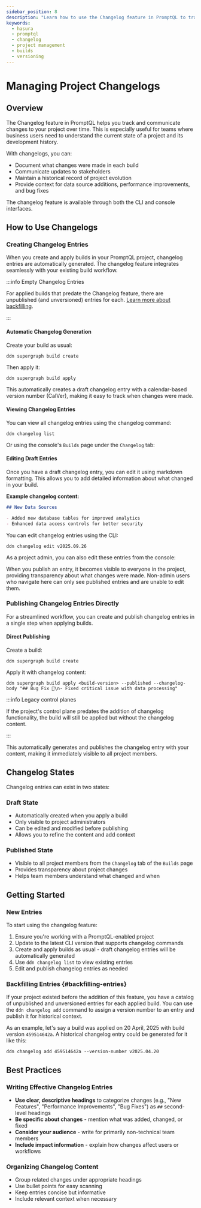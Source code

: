 ```yaml
---
sidebar_position: 8
description: "Learn how to use the Changelog feature in PromptQL to track and communicate project changes and history."
keywords:
  - hasura
  - promptql
  - changelog
  - project management
  - builds
  - versioning
---
```



# Managing Project Changelogs

## Overview

The Changelog feature in PromptQL helps you track and communicate changes to your project over time. This is especially
useful for teams where business users need to understand the current state of a project and its development history.

With changelogs, you can:

- Document what changes were made in each build
- Communicate updates to stakeholders
- Maintain a historical record of project evolution
- Provide context for data source additions, performance improvements, and bug fixes

The changelog feature is available through both the CLI and console interfaces.

## How to Use Changelogs

### Creating Changelog Entries

When you create and apply builds in your PromptQL project, changelog entries are automatically generated. The changelog
feature integrates seamlessly with your existing build workflow.

:::info Empty Changelog Entries

For applied builds that predate the Changelog feature, there are unpublished (and unversioned) entries for each.
[Learn more about backfilling](#backfilling-entries).

:::

#### Automatic Changelog Generation

Create your build as usual:

```ddn
ddn supergraph build create
```

Then apply it:

```ddn
ddn supergraph build apply
```

This automatically creates a draft changelog entry with a calendar-based version number (CalVer), making it easy to
track when changes were made.

#### Viewing Changelog Entries

You can view all changelog entries using the changelog command:

```ddn
ddn changelog list
```

Or using the console's `Builds` page under the `Changelog` tab:

<Thumbnail src="/img/promptql-playground/changelog-list.png" alt="View all changelog entries" width="1000" />

#### Editing Draft Entries

Once you have a draft changelog entry, you can edit it using markdown formatting. This allows you to add detailed
information about what changed in your build.

**Example changelog content:**

```markdown
## New Data Sources

- Added new database tables for improved analytics
- Enhanced data access controls for better security
```

You can edit changelog entries using the CLI:

```ddn
ddn changelog edit v2025.09.26
```

As a project admin, you can also edit these entries from the console:

<Thumbnail src="/img/promptql-playground/changelog-edit.png" alt="Edit a changeloge entry" width="1000" />

When you publish an entry, it becomes visible to everyone in the project, providing transparency about what changes were
made. Non-admin users who navigate here can only see published entries and are unable to edit them.

### Publishing Changelog Entries Directly

For a streamlined workflow, you can create and publish changelog entries in a single step when applying builds.

#### Direct Publishing

Create a build:

```ddn
ddn supergraph build create
```

Apply it with changelog content:

```ddn
ddn supergraph build apply <build-version> --published --changelog-body "## Bug Fix 🐛\n- Fixed critical issue with data processing"
```

:::info Legacy control planes

If the project's control plane predates the addition of changelog functionality, the build will still be applied but
without the changelog content.

:::

This automatically generates and publishes the changelog entry with your content, making it immediately visible to all
project members.

## Changelog States

Changelog entries can exist in two states:

### Draft State

- Automatically created when you apply a build
- Only visible to project administrators
- Can be edited and modified before publishing
- Allows you to refine the content and add context

### Published State

- Visible to all project members from the `Changelog` tab of the `Builds` page
- Provides transparency about project changes
- Helps team members understand what changed and when

## Getting Started

### New Entries

To start using the changelog feature:

1. Ensure you're working with a PromptQL-enabled project
2. Update to the latest CLI version that supports changelog commands
3. Create and apply builds as usual - draft changelog entries will be automatically generated
4. Use `ddn changelog list` to view existing entries
5. Edit and publish changelog entries as needed

### Backfilling Entries {#backfilling-entries}

If your project existed before the addition of this feature, you have a catalog of unpublished and unversioned entries
for each applied build. You can use the `ddn changelog add` command to assign a version number to an entry and publish
it for historical context.

As an example, let's say a build was applied on 20 April, 2025 with build version `459514642a`. A historical changelog
entry could be generated for it like this:

```ddn
ddn changelog add 459514642a --version-number v2025.04.20
```

## Best Practices

### Writing Effective Changelog Entries

- **Use clear, descriptive headings** to categorize changes (e.g., "New Features", "Performance Improvements", "Bug
  Fixes") as `##` second-level headings
- **Be specific about changes** - mention what was added, changed, or fixed
- **Consider your audience** - write for primarily non-technical team members
- **Include impact information** - explain how changes affect users or workflows

### Organizing Changelog Content

- Group related changes under appropriate headings
- Use bullet points for easy scanning
- Keep entries concise but informative
- Include relevant context when necessary
